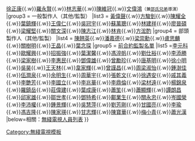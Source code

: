 {{Navbox
|'''[[TVB|無綫電視]]模板'''
| name       = 無綫電視劇集監製
| title      = [[電視廣播有限公司|無綫電視]]之戲劇組製作部[[監製|劇集監製]]名單
|state = collapsed
<!--按資歷排序-->
|group1 = 戲劇組兼製作部監製（總監）
|list1 = [[劉家豪]]<small>（總監）</small>
|group2 = 戲劇組兼製作部監製（經理）
|list2 = [[王心慰]]{{.w}}[[徐正康]]{{.w}}[[羅永賢]]{{.w}}[[林志華]]{{.w}}[[陳維冠]]{{.w}}[[文偉鴻]]<small>（兼[[邵氏兄弟]]導演）</small>
|group3 = 一般製作人（其他/監製）
|list3 = [[黃偉聲]]{{.w}}[[方駿釗]]{{.w}}[[陳耀全]]{{.w}}[[葉鎮輝]]{{.w}}[[王偉仁]]{{.w}}[[吳冠宇]]{{.w}}[[蘇萬聰]]{{.w}}[[林建祥]]{{.w}}[[廖晉碩]]{{.w}}[[梁耀堅]]{{.w}}[[關文深]]{{.w}}[[陳志江]]{{.w}}[[林肯 (編導)|林肯]]{{.w}}[[方浤酌]]
|group4 = 部頭製作人（其他/監製）
|list4 = [[陳翹英]]{{.w}}[[潘嘉德]]{{.w}}[[梁崇勳]]{{.w}}[[盧思麟]]{{.w}}[[關樹明]]{{.w}}[[王晶]]{{.w}}[[葉念琛]]
|group5 = [[前無綫電視人員列表|前合約監製名單]]
|list5 =[[李元科]]{{.w}}[[歐耀興]]{{.w}}[[招振強]]{{.w}}[[葉潔馨]]{{.w}}[[馮淬帆]]{{.w}}[[劉仕裕]]{{.w}}[[李添勝]]{{.w}}[[梁家樹]]{{.w}}[[李惠民]]{{.w}}[[鄧偉雄]]{{.w}}[[曾勵珍]]{{.w}}[[唐基明]]{{.w}}[[徐小明 (香港)|徐小明]]{{.w}}[[吳昊 (香港)|吳昊]]{{.w}}[[王天林]]{{.w}}[[韋家輝]]{{.w}}[[曾謹昌]]{{.w}}[[周梁淑怡]]{{.w}}[[鍾澍佳]]{{.w}}[[伍潤泉]]{{.w}}[[余明生]]{{.w}}[[周華宇]]{{.w}}[[張乾文 (導演)|張乾文]]{{.w}}[[徐遇安]]{{.w}}[[戚其義]]{{.w}}[[李艷芳]]{{.w}}[[李國立]]{{.w}}[[李兆華]]{{.w}}[[李鼎倫]]{{.w}}[[梁材遠]]{{.w}}[[楊錦泉]]{{.w}}[[羅鎮岳]]{{.w}}[[莊偉建]]{{.w}}[[葉成康]]{{.w}}[[蕭笙]]{{.w}}[[蕭顯輝]]{{.w}}[[譚朗昌]]{{.w}}[[邱家雄]]{{.w}}[[鄒世孝]]{{.w}}[[鄧特希]]{{.w}}[[鄺業生]]{{.w}}[[關永忠]]{{.w}}[[岑國榮 (香港)|岑國榮]]{{.w}}[[李沛權]]{{.w}}[[鍾景輝]]{{.w}}[[吳慧萍]]{{.w}}[[劉芳剛]]{{.w}}[[甘國亮]]{{.w}}[[李瑜]]{{.w}}[[馮吉隆]]{{.w}}[[陳家瑛]]{{.w}}[[甘志輝]]{{.w}}[[陳寶華]]{{.w}}[[梅小青]]{{.w}}[[蕭光漢]]
|below=相關：[[無綫電視人員列表]]
}}<noinclude>
[[Category:無綫電視監製| ]]
[[Category:無綫電視模板]]
</noinclude>